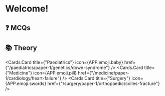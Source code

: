 # Welcome!


## ❓ MCQs

<Cards>
  <Cards.Card
    title={"MCQs"}
    icon={APP.emoji.paperPencil}
    href={"/mcqs/Medicine-UMM-Paper-1"}
  />
</Cards>

## 📚 Theory

<Cards>

<Cards.Card
  title={"Paediatrics"}
  icon={APP.emoji.baby}
  href={"/paediatrics/paper-1/genetics/down-syndrome"}
/>
<Cards.Card
  title={"Medicine"}
  icon={APP.emoji.pill}
  href={"/medicine/paper-1/cardiology/heart-failure"}
/>
<Cards.Card
  title={"Surgery"}
  icon={APP.emoji.swords}
  href={"/surgery/paper-1/orthopaedic/colles-fracture"}
/>

</Cards>
